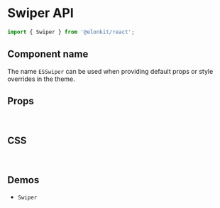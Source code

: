 
<Meta title="Components API/Swiper" />

# Swiper API

```js
import { Swiper } from '@elonkit/react';
```

## Component name

The name `ESSwiper` can be used when providing default props or style overrides in the theme.

## Props

<TableInterface variant="props" name="SwiperProps" />

<TableInterface variant="props" name="SwiperImperativeActions" />

<br />

## CSS

<TableInterface variant="css" name="SwiperClasses" />

<br />

## Demos

<ul>
  <li>
    <LinkTo kind="components-swiper" story="demo">
      <code>Swiper</code>
    </LinkTo>
  </li>
</ul>
